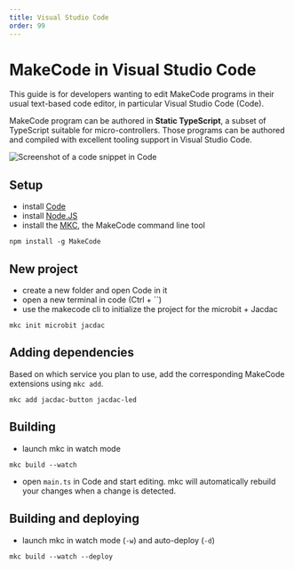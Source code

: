 ```yaml
---
title: Visual Studio Code
order: 99
---
```


# MakeCode in Visual Studio Code

This guide is for developers wanting to edit MakeCode programs in their usual text-based code editor,
in particular Visual Studio Code (Code).

MakeCode program can be authored in **Static TypeScript**,
a subset of TypeScript suitable for micro-controllers.
Those programs can be authored and compiled with excellent tooling support in Visual Studio Code.

![Screenshot of a code snippet in Code](./code.png)

## Setup

-   install [Code](https://code.visualstudio.com/)
-   install [Node.JS](https://nodejs.org/en/download/)
-   install the [MKC](https://github.com/microsoft/pxt-mkc), the MakeCode command line tool

```
npm install -g MakeCode
```

## New project

-   create a new folder and open Code in it
-   open a new terminal in code (Ctrl + ``)
-   use the makecode cli to initialize the project for the microbit + Jacdac

```
mkc init microbit jacdac
```

## Adding dependencies

Based on which service you plan to use, add the corresponding MakeCode extensions using `mkc add`.

```
mkc add jacdac-button jacdac-led
```

## Building

-   launch mkc in watch mode

```
mkc build --watch
```

-   open `main.ts` in Code and start editing. mkc will automatically rebuild your changes when a change is detected.

## Building and deploying

-   launch mkc in watch mode (`-w`) and auto-deploy (`-d`)

```
mkc build --watch --deploy
```
